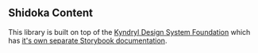 
<Meta title="Welcome" />

## Shidoka Content

This library is built on top of the [Kyndryl Design System Foundation](https://github.com/kyndryl-design-system/shidoka-foundation) which has [it's own separate Storybook documentation](https://kyndryl-design-system.github.io/foundation/).
